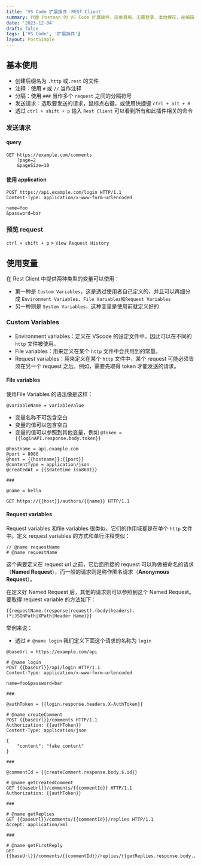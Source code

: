 ```yaml
---
title: 'VS Code 扩展插件：REST Client'
summary: 代替 Postman 的 VS Code 扩展插件，简单易用、无需登录、本地保存，在编辑器内部使用，无需切换到其他的界面
date: '2023-12-04'
draft: false
tags: ['VS Code', '扩展插件']
layout: PostSimple
---
```


<TOCInline toc={props.toc} topDepth={2} asDisclosure />

## 基本使用

- 创建后缀名为 `.http` 或`.rest` 的文件
- 注释：使用 `#` 或 `//` 当作注释
- 分隔：使用 `###` 当作多个 `request` 之间的分隔符号
- 发送请求：选取要发送的请求，鼠标点右键，或使用快捷键 `ctrl + alt + R`
- 透过 `ctrl + shift + p` 输入 `Rest Client` 可以看到所有和此插件相关的命令

### 发送请求

#### query

```
GET https://example.com/comments
    ?page=2
    &pageSize=10
```

#### 使用 application

```
POST https://api.example.com/login HTTP/1.1
Content-Type: application/x-www-form-urlencoded

name=foo
&password=bar
```

### 预览 request

`ctrl + shift + p` > `View Request History`

## 使用变量

在 Rest Client 中提供两种类型的变量可以使用：

- 第一种是 `Custom Variables`，这是透过使用者自己定义的，并且可以再细分成 `Environment Variables`、`File Variables和Request Variables`
- 另一种则是 `System Variables`，这种变量是使用前就定义好的

### Custom Variables

- Environment variables：定义在 VScode 的设定文件中，因此可以在不同的 `http` 文件被使用。
- File variables：用来定义在某个 `http` 文件中会共用到的常量。
- Request variables：用来定义在某个 `http` 文件中，某个 request 可能必须皆须在另一个 request 之后。例如，需要先取得 token 才能发送的请求。

#### File variables

使用File Variables 的语法像是这样：

```
@variableName = variableValue
```

- 变量名称不可包含空白
- 变量的值可以包含空白
- 变量的值可以参照到其他变量，例如 `@token = {{loginAPI.response.body.token}}`

```
@hostname = api.example.com
@port = 8080
@host = {{hostname}}:{{port}}
@contentType = application/json
@createdAt = {{$datetime iso8601}}

###

@name = hello

GET https://{{host}}/authors/{{name}} HTTP/1.1
```

#### Request variables

Request variables 和file variables 很类似，它们的作用域都是在单个 `http` 文件中。定义 request variables 的方式和单行注释类似：

```
// @name requestName
# @name requestName
```

这个需要定义在 request url 之前，它后面所接的 request 可以称做被命名的请求（**Named Request**），而一般的请求则是称作匿名请求（**Anonymous Request**）。

在定义好 Named Request 后，其他的请求则可以参照到这个 Named Request。要取得 request variable 的方法如下：

```
{{requestName.(response|request).(body|headers).(*|JSONPath|XPath|Header Name)}}
```

举例来说：

- 透过 `# @name login` 我们定义下面这个请求的名称为 `login`

```
@baseUrl = https://example.com/api

# @name login
POST {{baseUrl}}/api/login HTTP/1.1
Content-Type: application/x-www-form-urlencoded

name=foo&password=bar

###

@authToken = {{login.response.headers.X-AuthToken}}

# @name createComment
POST {{baseUrl}}/comments HTTP/1.1
Authorization: {{authToken}}
Content-Type: application/json

{
    "content": "fake content"
}

###

@commentId = {{createComment.response.body.$.id}}

# @name getCreatedComment
GET {{baseUrl}}/comments/{{commentId}} HTTP/1.1
Authorization: {{authToken}}

###

# @name getReplies
GET {{baseUrl}}/comments/{{commentId}}/replies HTTP/1.1
Accept: application/xml

###

# @name getFirstReply
GET {{baseUrl}}/comments/{{commentId}}/replies/{{getReplies.response.body.//reply[1]/@id}}
```
